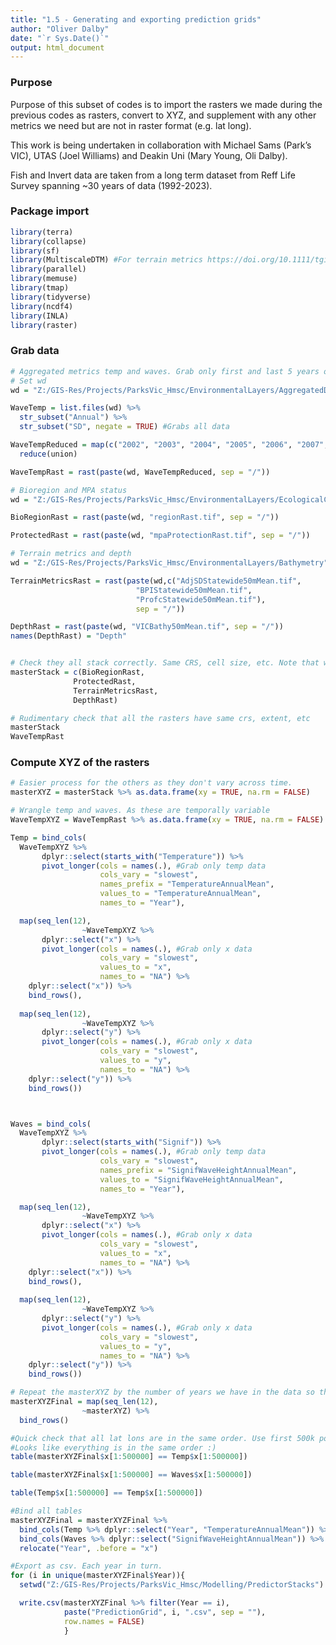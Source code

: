 ```yaml
---
title: "1.5 - Generating and exporting prediction grids"
author: "Oliver Dalby"
date: "`r Sys.Date()`"
output: html_document
---
```


### Purpose

Purpose of this subset of codes is to import the rasters we made during the previous codes as rasters, convert to XYZ, and supplement with any other metrics we need but are not in raster format (e.g. lat long).

This work is being undertaken in collaboration with Michael Sams (Park's VIC), UTAS (Joel Williams) and Deakin Uni (Mary Young, Oli Dalby).

Fish and Invert data are taken from a long term dataset from Reff Life Survey spanning ~30 years of data (1992-2023).

### Package import

```r
library(terra)
library(collapse)
library(sf)
library(MultiscaleDTM) #For terrain metrics https://doi.org/10.1111/tgis.13067
library(parallel)
library(memuse)
library(tmap)
library(tidyverse)
library(ncdf4)
library(INLA)
library(raster)

```


### Grab data

```r
# Aggregated metrics temp and waves. Grab only first and last 5 years of data.
# Set wd
wd = "Z:/GIS-Res/Projects/ParksVic_Hmsc/EnvironmentalLayers/AggregatedData/Rasters"

WaveTemp = list.files(wd) %>% 
  str_subset("Annual") %>% 
  str_subset("SD", negate = TRUE) #Grabs all data

WaveTempReduced = map(c("2002", "2003", "2004", "2005", "2006", "2007", "2015", "2016", "2017", "2018", "2019", "2020"), str_subset, string = WaveTemp) %>% 
  reduce(union)

WaveTempRast = rast(paste(wd, WaveTempReduced, sep = "/"))

# Bioregion and MPA status
wd = "Z:/GIS-Res/Projects/ParksVic_Hmsc/EnvironmentalLayers/EcologicalClassifications"

BioRegionRast = rast(paste(wd, "regionRast.tif", sep = "/"))

ProtectedRast = rast(paste(wd, "mpaProtectionRast.tif", sep = "/"))

# Terrain metrics and depth
wd = "Z:/GIS-Res/Projects/ParksVic_Hmsc/EnvironmentalLayers/Bathymetry"

TerrainMetricsRast = rast(paste(wd,c("AdjSDStatewide50mMean.tif",
                            "BPIStatewide50mMean.tif",
                            "ProfcStatewide50mMean.tif"),
                            sep = "/"))

DepthRast = rast(paste(wd, "VICBathy50mMean.tif", sep = "/"))
names(DepthRast) = "Depth"


# Check they all stack correctly. Same CRS, cell size, etc. Note that wave and temp are left out for now as they need additional wrangling in the next step.
masterStack = c(BioRegionRast,
              ProtectedRast,
              TerrainMetricsRast,
              DepthRast)

# Rudimentary check that all the rasters have same crs, extent, etc
masterStack
WaveTempRast

```

### Compute XYZ of the rasters

```r
# Easier process for the others as they don't vary across time.
masterXYZ = masterStack %>% as.data.frame(xy = TRUE, na.rm = FALSE)

# Wrangle temp and waves. As these are temporally variable
WaveTempXYZ = WaveTempRast %>% as.data.frame(xy = TRUE, na.rm = FALSE)

Temp = bind_cols(
  WaveTempXYZ %>% 
       dplyr::select(starts_with("Temperature")) %>% 
       pivot_longer(cols = names(.), #Grab only temp data
                    cols_vary = "slowest",
                    names_prefix = "TemperatureAnnualMean",
                    values_to = "TemperatureAnnualMean",
                    names_to = "Year"),

  map(seq_len(12),
                ~WaveTempXYZ %>% 
       dplyr::select("x") %>% 
       pivot_longer(cols = names(.), #Grab only x data
                    cols_vary = "slowest",
                    values_to = "x",
                    names_to = "NA") %>% 
    dplyr::select("x")) %>% 
    bind_rows(),
  
  map(seq_len(12),
                ~WaveTempXYZ %>% 
       dplyr::select("y") %>% 
       pivot_longer(cols = names(.), #Grab only x data
                    cols_vary = "slowest",
                    values_to = "y",
                    names_to = "NA") %>% 
    dplyr::select("y")) %>% 
    bind_rows())



Waves = bind_cols(
  WaveTempXYZ %>% 
       dplyr::select(starts_with("Signif")) %>% 
       pivot_longer(cols = names(.), #Grab only temp data
                    cols_vary = "slowest",
                    names_prefix = "SignifWaveHeightAnnualMean",
                    values_to = "SignifWaveHeightAnnualMean",
                    names_to = "Year"),

  map(seq_len(12),
                ~WaveTempXYZ %>% 
       dplyr::select("x") %>% 
       pivot_longer(cols = names(.), #Grab only x data
                    cols_vary = "slowest",
                    values_to = "x",
                    names_to = "NA") %>% 
    dplyr::select("x")) %>% 
    bind_rows(),
  
  map(seq_len(12),
                ~WaveTempXYZ %>% 
       dplyr::select("y") %>% 
       pivot_longer(cols = names(.), #Grab only x data
                    cols_vary = "slowest",
                    values_to = "y",
                    names_to = "NA") %>% 
    dplyr::select("y")) %>% 
    bind_rows())

# Repeat the masterXYZ by the number of years we have in the data so that the N rows matches with the temp and wave data.
masterXYZFinal = map(seq_len(12),
                ~masterXYZ) %>%
  bind_rows()

#Quick check that all lat lons are in the same order. Use first 500k points as indicator.
#Looks like everything is in the same order :)
table(masterXYZFinal$x[1:500000] == Temp$x[1:500000])

table(masterXYZFinal$x[1:500000] == Waves$x[1:500000])

table(Temp$x[1:500000] == Temp$x[1:500000])

#Bind all tables
masterXYZFinal = masterXYZFinal %>% 
  bind_cols(Temp %>% dplyr::select("Year", "TemperatureAnnualMean")) %>% 
  bind_cols(Waves %>% dplyr::select("SignifWaveHeightAnnualMean")) %>% 
  relocate("Year", .before = "x")

#Export as csv. Each year in turn.
for (i in unique(masterXYZFinal$Year)){
  setwd("Z:/GIS-Res/Projects/ParksVic_Hmsc/Modelling/PredictorStacks")

  write.csv(masterXYZFinal %>% filter(Year == i),
            paste("PredictionGrid", i, ".csv", sep = ""),
            row.names = FALSE)
            }

```


